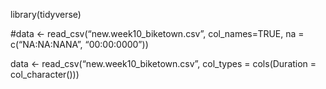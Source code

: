 library(tidyverse)

#data <- read_csv("new.week10_biketown.csv", col_names=TRUE, na = c("NA:NA:NANA", "00:00:0000"))

data <- read_csv("new.week10_biketown.csv", col_types = cols(Duration = col_character()))
